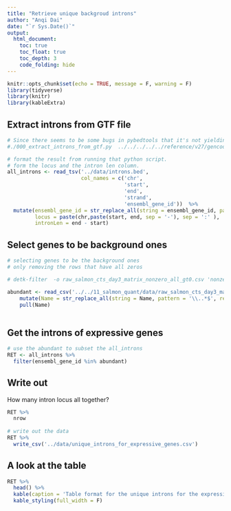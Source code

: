 ```yaml
---
title: "Retrieve unique backgroud introns"
author: "Anqi Dai"
date: "`r Sys.Date()`"
output:
  html_document:
    toc: true
    toc_float: true
    toc_depth: 3
    code_folding: hide
---
```


```r
knitr::opts_chunk$set(echo = TRUE, message = F, warning = F)
library(tidyverse)
library(knitr)
library(kableExtra)
```

## Extract introns from GTF file

```r
# Since there seems to be some bugs in pybedtools that it's not yielding reliable result. We (Adam) decided to quit using that all together. He wrote the script 000_ and we will use the data generated from that.
#./000_extract_introns_from_gtf.py  ../../../../../reference/v27/gencode.v27.annotation.gtf > ../data/introns.bed
```

```r
# format the result from running that python script.
# form the locus and the intron len column.
all_introns <- read_tsv('../data/introns.bed', 
                        col_names = c('chr',
                                      'start',
                                      'end',
                                      'strand',
                                      'ensembl_gene_id'))  %>%
  mutate(ensembl_gene_id = str_replace_all(string = ensembl_gene_id, pattern = '\\..*$', replacement = ''),
         locus = paste(chr,paste(start, end, sep = '-'), sep = ':' ),
         intronLen = end - start) 
```

## Select genes to be background ones

```r
# selecting genes to be the background ones
# only removing the rows that have all zeros

# detk-filter  -o raw_salmon_cts_day3_matrix_nonzero_all_gt0.csv 'nonzero(all) > 0' raw_salmon_cts_day3_matrix.csv

abundant <- read_csv('../../11_salmon_quant/data/raw_salmon_cts_day3_matrix_nonzero_all_gt0.csv') %>%
    mutate(Name = str_replace_all(string = Name, pattern = '\\..*$', replacement = '')) %>%
    pull(Name)
  
```

## Get the introns of expressive genes

```r
# use the abundant to subset the all_introns 
RET <- all_introns %>%
  filter(ensembl_gene_id %in% abundant)
```

## Write out

How many intron locus all together?

```r

RET %>%
  nrow
  
# write out the data
RET %>%
  write_csv('../data/unique_introns_for_expressive_genes.csv')
```

## A look at the table

```r
RET %>%
  head() %>%
  kable(caption = 'Table format for the unique introns for the expressive genes') %>%
  kable_styling(full_width = F)
```

